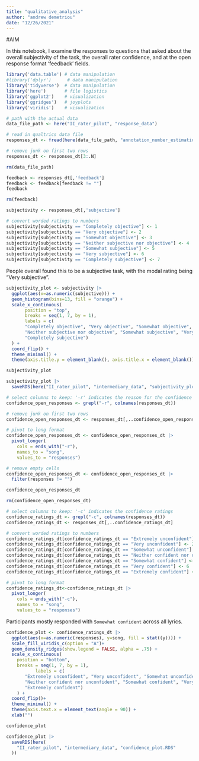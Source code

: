 ```yaml
---
title: "qualitative_analysis"
author: "andrew demetriou"
date: "12/26/2021"
---
```


#AIM

In this notebook, I examine the responses to questions that asked about the overall subjectivity of the task, the overall rater confidence, and at the open response format 'feedback' fields.

```r
library('data.table') # data manipulation
#library('dplyr')      # data manipulation
library('tidyverse')  # data manipulation
library('here')       # file logistics
library('ggplot2')    # visualization
library('ggridges')   # joyplots
library('viridis')    # visualization
```

```r
# path with the actual data
data_file_path <- here("II_rater_pilot", "response_data")

# read in qualtrics data file
responses_dt <- fread(here(data_file_path, "annotation_number_estimation _2.2_November 28, 2021_07.51.csv"))

# remove junk on first two rows
responses_dt <- responses_dt[3:.N]

rm(data_file_path)
```

```r
feedback <- responses_dt[,'feedback']
feedback <- feedback[feedback != ""]
feedback

rm(feedback)
```

```r
subjectivity <- responses_dt[,'subjective']

# convert worded ratings to numbers
subjectivity[subjectivity == "Completely objective"] <- 1
subjectivity[subjectivity == "Very objective"] <- 2
subjectivity[subjectivity == "Somewhat objective"] <- 3
subjectivity[subjectivity == "Neither subjective nor objective"] <- 4
subjectivity[subjectivity == "Somewhat subjective"] <- 5
subjectivity[subjectivity == "Very subjective"] <- 6
subjectivity[subjectivity == "Completely subjective"] <- 7
```

People overall found this to be a subjective task, with the modal rating being "Very subjective". 

```r
subjectivity_plot <- subjectivity |>
  ggplot(aes(x=as.numeric(subjective))) +
  geom_histogram(bins=13, fill = "orange") +
  scale_x_continuous(
       position = "top",
       breaks = seq(1, 7, by = 1),
       labels = c(
       "Completely objective", "Very objective", "Somewhat objective", 
       "Neither subjective nor objective", "Somewhat subjective", "Very subjective", 
       "Completely subjective")
  ) +
  coord_flip() +
  theme_minimal() +
  theme(axis.title.y = element_blank(), axis.title.x = element_blank())

subjectivity_plot

subjectivity_plot |> 
  saveRDS(here("II_rater_pilot", "intermediary_data", "subjectivity_plot.RDS"))
```

```r
# select columns to keep: '-r' indicates the reason for the confidence ratings
confidence_open_responses <- grepl("-r", colnames(responses_dt))

# remove junk on first two rows
confidence_open_responses_dt <- responses_dt[,..confidence_open_responses]#[3:.N]

# pivot to long format
confidence_open_responses_dt <- confidence_open_responses_dt |> 
  pivot_longer(
    cols = ends_with("-r"),
    names_to = "song", 
    values_to = "responses")

# remove empty cells
confidence_open_responses_dt <- confidence_open_responses_dt |>
  filter(responses != "")

confidence_open_responses_dt

rm(confidence_open_responses_dt)
```

```r
# select columns to keep: '-c' indicates the confidence ratings
confidence_ratings_dt <- grepl("-c", colnames(responses_dt))
confidence_ratings_dt <- responses_dt[,..confidence_ratings_dt]

# convert worded ratings to numbers
confidence_ratings_dt[confidence_ratings_dt == "Extremely unconfident"] <- 1
confidence_ratings_dt[confidence_ratings_dt == "Very unconfident"] <- 2
confidence_ratings_dt[confidence_ratings_dt == "Somewhat unconfident"] <- 3
confidence_ratings_dt[confidence_ratings_dt == "Neither confident nor unconfident"] <- 4
confidence_ratings_dt[confidence_ratings_dt == "Somewhat confident"] <- 5
confidence_ratings_dt[confidence_ratings_dt == "Very confident"] <- 6
confidence_ratings_dt[confidence_ratings_dt == "Extremely confident"] <- 7

# pivot to long format
confidence_ratings_dt<-confidence_ratings_dt |>
  pivot_longer(
    cols = ends_with("-c"),
    names_to = "song", 
    values_to = "responses")
```

Participants mostly responded with `Somewhat confident` across all lyrics. 

```r
confidence_plot <- confidence_ratings_dt |>
  ggplot(aes(x=as.numeric(responses), y=song, fill = stat((y)))) +
  scale_fill_viridis_c(option = "A")+
  geom_density_ridges(show.legend = FALSE, alpha = .75) +
  scale_x_continuous(
    position = "bottom",
    breaks = seq(1, 7, by = 1), 
           labels = c(
       "Extremely unconfident", "Very unconfident", "Somewhat unconfident", 
       "Neither confident nor unconfident", "Somewhat confident", "Very confident", 
       "Extremely confident")
    ) +
  coord_flip()+
  theme_minimal() +
  theme(axis.text.x = element_text(angle = 90)) +
  xlab("")

confidence_plot

confidence_plot |>
  saveRDS(here(
    "II_rater_pilot", "intermediary_data", "confidence_plot.RDS"
  ))
```

